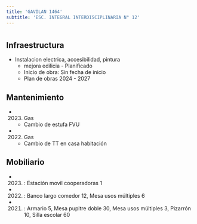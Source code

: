 ```yaml
---
title: 'GAVILAN 1464'
subtitle: 'ESC. INTEGRAL INTERDISCIPLINARIA N° 12'
---
```


#
## Infraestructura

* Instalacion electrica, accesibilidad, pintura 
    + mejora edilicia - Planificado 
    + Inicio de obra: Sin fecha de inicio 
    + Plan de obras 2024 - 2027 






## Mantenimiento

*  (2023) Gas 
    + Cambio de estufa FVU

*  (2022) Gas 
    + Cambio de TT en casa habitación





## Mobiliario

*  (2023) : Estación movil cooperadoras 1 

*  (2022) : Banco largo comedor 12, Mesa usos múltiples 6 

*  (2021) : Armario 5, Mesa pupitre doble 30, Mesa usos múltiples 3, Pizarrón 10, Silla escolar 60 




